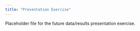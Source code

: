 ```yaml
---
title: "Presentation Exercise"
---
```


Placeholder file for the future data/results presentation exercise.

